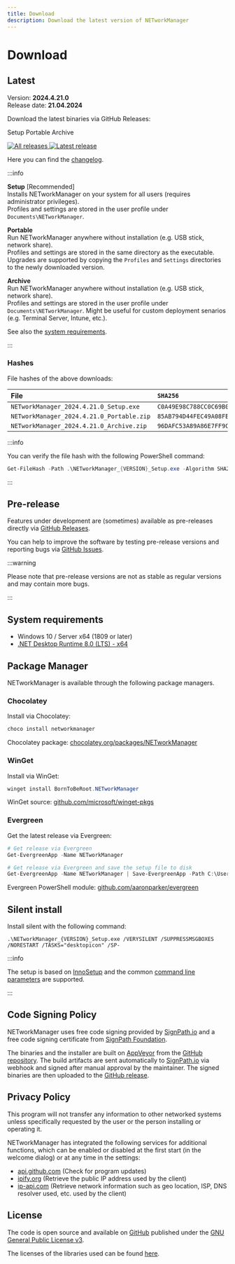 ```yaml
---
title: Download
description: Download the latest version of NETworkManager
---
```



# Download

## Latest

Version: **2024.4.21.0**<br />
Release date: **21.04.2024**

Download the latest binaries via GitHub Releases:

<div className={`${styles.downloadButtonContainer} margin-bottom--lg`}>
  <Link
    className={`button button--primary ${styles.downloadButton}`}
    to="https://github.com/BornToBeRoot/NETworkManager/releases/download/2024.4.21.0/NETworkManager_2024.4.21.0_Setup.exe"
  >
    Setup
  </Link>
  <Link
    className={`button button--info ${styles.downloadButton}`}
    to="https://github.com/BornToBeRoot/NETworkManager/releases/download/2024.4.21.0/NETworkManager_2024.4.21.0_Portable.zip"
  >
    Portable
  </Link>
  <Link
    className={`button button--info ${styles.downloadButton}`}
    to="https://github.com/BornToBeRoot/NETworkManager/releases/download/2024.4.21.0/NETworkManager_2024.4.21.0_Archive.zip"
  >
    Archive
  </Link>
</div>

<div className={`${styles.shieldsContainer}`}>
  <p>
    <a
      className={`${styles.shields}`}
      href="https://github.com/BornToBeroot/NETworkManager/releases"
      target="_blank"
    >
      <img
        alt="All releases"
        src="https://img.shields.io/github/downloads/BornToBeroot/NETworkManager/total.svg?style=for-the-badge&logo=github"
      />
    </a>
    <a
      className={`${styles.shields}`}
      href="https://github.com/BornToBeroot/NETworkManager/releases/latest"
      target="_blank"
    >
      <img
        alt="Latest release"
        src="https://img.shields.io/github/downloads/BornToBeroot/NETworkManager/latest/total.svg?style=for-the-badge&logo=github"
      />
    </a>
  </p>
</div>

Here you can find the [changelog](/docs/changelog/2024-4-21-0).

:::info

**Setup** [Recommended]<br />
Installs NETworkManager on your system for all users (requires administrator privileges).<br />
Profiles and settings are stored in the user profile under `Documents\NETworkManager`.<br />

**Portable**<br />
Run NETworkManager anywhere without installation (e.g. USB stick, network share).<br />
Profiles and settings are stored in the same directory as the executable. Upgrades are supported by copying the `Profiles` and `Settings` directories to the newly downloaded version.

**Archive**<br />
Run NETworkManager anywhere without installation (e.g. USB stick, network share).<br />
Profiles and settings are stored in the user profile under `Documents\NETworkManager`. Might be useful for custom deployment senarios (e.g. Terminal Server, Intune, etc.).

See also the [system requirements](#system-requirements).

:::

### Hashes

File hashes of the above downloads:

| File                                      | `SHA256`                                                           |
| :---------------------------------------- | :----------------------------------------------------------------- |
| `NETworkManager_2024.4.21.0_Setup.exe`    | `C0A49E98C788CC0C69B0AAA87D7550B7307B797A761B8913D1CDAE305FDFF666` |
| `NETworkManager_2024.4.21.0_Portable.zip` | `85AB794D44FEC49A08FBD261C00689E8D50A50DF9787B85946752B1F180373B6` |
| `NETworkManager_2024.4.21.0_Archive.zip`  | `96DAFC53A89A86E7FF9C971F5136FD9474BF2CCB956C724EE93C10B231B25819` |

:::info

You can verify the file hash with the following PowerShell command:

```powershell
Get-FileHash -Path .\NETworkManager_{VERSION}_Setup.exe -Algorithm SHA256
```

:::

## Pre-release

Features under development are (sometimes) available as pre-releases directly via [GitHub Releases](https://github.com/BornToBeRoot/NETworkManager/releases).

You can help to improve the software by testing pre-release versions and reporting bugs via [GitHub Issues](https://github.com/BornToBeRoot/NETworkManager/issues/new/choose).

:::warning

Please note that pre-release versions are not as stable as regular versions and may contain more bugs.

:::

## System requirements

- Windows 10 / Server x64 (1809 or later)
- [.NET Desktop Runtime 8.0 (LTS) - x64](https://dotnet.microsoft.com/en-us/download/dotnet/8.0/runtime)

## Package Manager

NETworkManager is available through the following package managers.

### Chocolatey

Install via Chocolatey:

```PowerShell
choco install networkmanager
```

Chocolatey package: [chocolatey.org/packages/NETworkManager](https://chocolatey.org/packages/NETworkManager)

### WinGet

Install via WinGet:

```PowerShell
winget install BornToBeRoot.NETworkManager
```

WinGet source: [github.com/microsoft/winget-pkgs](https://github.com/microsoft/winget-pkgs/tree/master/manifests/b/BornToBeRoot/NETworkManager/)

### Evergreen

Get the latest release via Evergreen:

```PowerShell
# Get release via Evergreen
Get-EvergreenApp -Name NETworkManager

# Get release via Evergreen and save the setup file to disk
Get-EvergreenApp -Name NETworkManager | Save-EvergreenApp -Path C:\Users\$env:Username\Downloads\
```

Evergreen PowerShell module: [github.com/aaronparker/evergreen](https://github.com/aaronparker/evergreen)

## Silent install

Install silent with the following command:

```
.\NETworkManager_{VERSION}_Setup.exe /VERYSILENT /SUPPRESSMSGBOXES /NORESTART /TASKS="desktopicon" /SP-
```

:::info

The setup is based on [InnoSetup](https://jrsoftware.org/isinfo.php) and the common [command line parameters](https://jrsoftware.org/ishelp/index.php?topic=setupcmdline) are supported.

:::

## Code Signing Policy

NETworkManager uses free code signing provided by [SignPath.io](https://signpath.io/) and a free code signing certificate 
from [SignPath Foundation](https://signpath.org/).

The binaries and the installer are built on [AppVeyor](https://ci.appveyor.com/project/BornToBeRoot/networkmanager) from the [GitHub repository](https://github.com/BornToBeRoot/NETworkManager/blob/main/appveyor.yml).
The build artifacts are sent automatically to [SignPath.io](https://signpath.io/) via webhook and signed after manual approval by the maintainer. The signed binaries are then uploaded to the [GitHub release](https://github.com/BornToBeRoot/NETworkManager/releases).

## Privacy Policy

This program will not transfer any information to other networked systems unless specifically requested by the user or the person installing or operating it.

NETworkManager has integrated the following services for additional functions, which can be enabled or disabled at the first start (in the welcome dialog) or at any time in the settings:

- [api.github.com](https://docs.github.com/en/site-policy/privacy-policies/github-general-privacy-statement) (Check for program updates)
- [ipify.org](https://www.ipify.org/) (Retrieve the public IP address used by the client)
- [ip-api.com](https://ip-api.com/docs/legal) (Retrieve network information such as geo location, ISP, DNS resolver used, etc. used by the client)

## License

The code is open source and available on [GitHub](https://github.com/BornToBeRoot/NETworkManager) published under the [GNU General Public License v3](https://github.com/BornToBeRoot/NETworkManager/blob/main/LICENSE).

The licenses of the libraries used can be found [here](https://github.com/BornToBeRoot/NETworkManager/tree/main/Source/NETworkManager.Documentation/Licenses).
